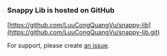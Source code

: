 
<Meta title="Home/GitHub" />

### Snappy Lib is hosted on GitHub

[https://github.com/LuuCongQuangVu/snappy-lib](https://github.com/LuuCongQuangVu/snappy-lib.git)

For support, please create [an issue](https://github.com/LuuCongQuangVu/snappy-lib/issues).